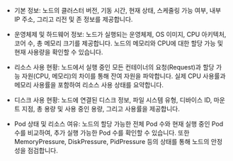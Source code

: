 * 기본 정보: 노드의 클러스터 버전, 기동 시간, 현재 상태, 스케줄링 가능 여부, 내부 IP 주소, 그리고 리전 및 존 정보를 제공합니다.

* 운영체제 및 하드웨어 정보: 노드가 실행되는 운영체제, OS 이미지, CPU 아키텍처, 코어 수, 총 메모리 크기를 제공합니다. 노드의 메모리와 CPU에 대한 할당 가능 및 현재 사용량을 확인할 수 있습니다.

* 리소스 사용 현황: 노드에서 실행 중인 모든 컨테이너의 요청(Request)과 할당 가능 자원(CPU, 메모리)의 차이를 통해 잔여 자원을 파악합니다. 실제 CPU 사용률과 메모리 사용률을 포함하여 리소스 사용 상태를 요약합니다.

* 디스크 사용 현황: 노드에 연결된 디스크 정보, 파일 시스템 유형, 디바이스 ID, 마운트 지점, 총 용량 및 사용 중인 용량, 그리고 사용률을 제공합니다.

* Pod 상태 및 리소스 여유: 노드의 할당 가능한 전체 Pod 수와 현재 실행 중인 Pod 수를 비교하여, 추가 실행 가능한 Pod 수를 확인할 수 있습니다. 또한 MemoryPressure, DiskPressure, PidPressure 등의 상태를 통해 노드의 안정성을 점검합니다.